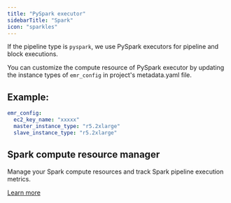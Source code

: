 ```yaml
---
title: "PySpark executor"
sidebarTitle: "Spark"
icon: "sparkles"
---
```


If the pipeline type is `pyspark`, we use PySpark executors for pipeline and
block executions.

You can customize the compute resource of PySpark executor by
updating the instance types of `emr_config` in project's metadata.yaml file.

## Example:

```yaml
emr_config:
  ec2_key_name: "xxxxx"
  master_instance_type: "r5.2xlarge"
  slave_instance_type: "r5.2xlarge"
```

## Spark compute resource manager

Manage your Spark compute resources and track Spark pipeline execution metrics.

[Learn more](/integrations/compute/management)
